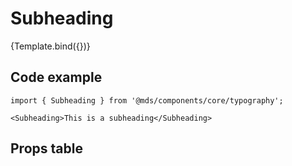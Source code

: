 
<Meta title="Components/core/typography/Subheading" component={Subheading} />

# Subheading

<Description of={Subheading} />


<Canvas withToolbar>
  <Story name="Default" args={{ children: 'This is a subheading' }}>
    {Template.bind({})}
  </Story>
</Canvas>

## Code example

```tsx
import { Subheading } from '@mds/components/core/typography';
```

```tsx
<Subheading>This is a subheading</Subheading>
```

## Props table

<ArgsTable of={Subheading} />
